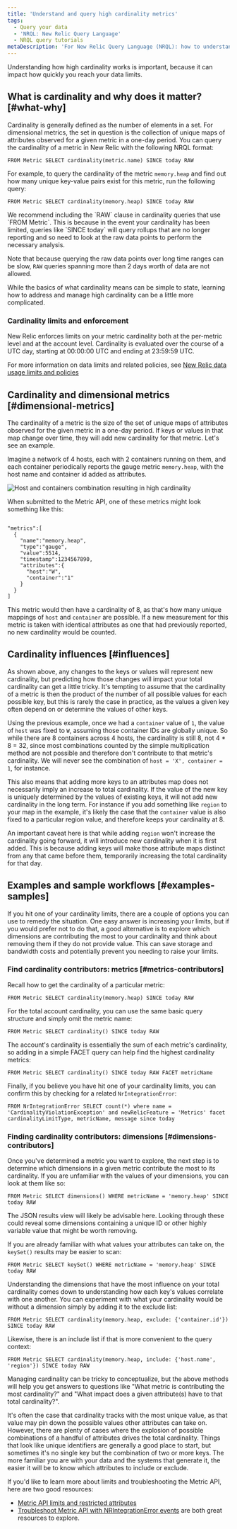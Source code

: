 ```yaml
---
title: 'Understand and query high cardinality metrics'
tags:
  - Query your data
  - 'NRQL: New Relic Query Language'
  - NRQL query tutorials
metaDescription: 'For New Relic Query Language (NRQL): how to understand high cardinality metrics and successfully query for them using NRQL.'
---
```

Understanding how high cardinality works is important, because it can impact how quickly you reach your data limits. 

## What is cardinality and why does it matter? [#what-why]

Cardinality is generally defined as the number of elements in a set. For dimensional metrics, the set in question is the collection of unique maps of attributes observed for a given metric in a one-day period. You can query the cardinality of a metric in New Relic with the following NRQL format:

```
FROM Metric SELECT cardinality(metric.name) SINCE today RAW
```

For example, to query the cardinality of the metric `memory.heap` and find out how many unique key-value pairs exist for this metric, run the following query:

```
FROM Metric SELECT cardinality(memory.heap) SINCE today RAW
```
<Callout variant="tip">
  We recommend including the `RAW` clause in cardinality queries that use `FROM Metric`. This is because in the event your cardinality has been limited, queries like `SINCE today` will query rollups that are no longer reporting and so need to look at the raw data points to perform the necessary analysis. 
  
  Note that because querying the raw data points over long time ranges can be slow, `RAW` queries spanning more than 2 days worth of data are not allowed.
</Callout>

While the basics of what cardinality means can be simple to state, learning how to address and manage high cardinality can be a little more complicated. 

### Cardinality limits and enforcement

New Relic enforces limits on your metric cardinality both at the per-metric level and at the account level. Cardinality is evaluated over the course of a UTC day, starting at 00:00:00 UTC and ending at 23:59:59 UTC. 

For more information on data limits and related policies, see [New Relic data usage limits and policies](/docs/licenses/license-information/general-usage-licenses/new-relic-data-usage-limits-policies/)

## Cardinality and dimensional metrics [#dimensional-metrics] 

The cardinality of a metric is the size of the set of unique maps of attributes observed for the given metric in a one-day period. If keys or values in that map change over time, they will add new cardinality for that metric. Let's see an example.

Imagine a network of 4 hosts, each with 2 containers running on them, and each container periodically reports the gauge metric `memory.heap`, with the host name and container id added as attributes. 

![Host and containers combination resulting in high cardinality](./images/high-cardinality-metrics-1.png "Multiple hosts with multiple containers")

When submitted to the Metric API, one of these metrics might look something like this:

```

"metrics":[
  { 
    "name":"memory.heap", 
    "type":"gauge", 
    "value":5514, 
    "timestamp":1234567890,
    "attributes":{
      "host":"W",
      "container":"1"
    }
  }
]
```

This metric would then have a cardinality of 8, as that's how many unique mappings of `host` and `container` are possible. If a new measurement for this metric is taken with identical attributes as one that had previously reported, no new cardinality would be counted.

## Cardinality influences [#influences]

As shown above, any changes to the keys or values will represent new cardinality, but predicting how those changes will impact your total cardinality can get a little tricky. It's tempting to assume that the cardinality of a metric is then the product of the number of all possible values for each possible key, but this is rarely the case in practice, as the values a given key often depend on or determine the values of other keys.

Using the previous example, once we had a `container` value of `1`, the value of `host` was fixed to `W`, assuming those container IDs are globally unique. So while there are 8 containers across 4 hosts, the cardinality is still 8, not 4 * 8 = 32, since most combinations counted by the simple multiplication method are not possible and therefore don't contribute to that metric's cardinality. We will never see the combination of `host = 'X', container = 1`, for instance.

This also means that adding more keys to an attributes map does not necessarily imply an increase to total cardinality. If the value of the new key is uniquely determined by the values of existing keys, it will not add new cardinality in the long term. For instance if you add something like `region` to your map in the example, it's likely the case that the `container` value is also fixed to a particular region value, and therefore keeps your cardinality at 8.

An important caveat here is that while adding `region` won't increase the cardinality going forward, it will introduce new cardinality when it is first added. This is because adding keys will make those attribute maps distinct from any that came before them, temporarily increasing the total cardinality for that day.

## Examples and sample workflows [#examples-samples]

If you hit one of your cardinality limits, there are a couple of options you can use to remedy the situation. One easy answer is increasing your limits, but if you would prefer not to do that, a good alternative is to explore which dimensions are contributing the most to your cardinality and think about removing them if they do not provide value. This can save storage and bandwidth costs and potentially prevent you needing to raise your limits.  

### Find cardinality contributors: metrics [#metrics-contributors]

Recall how to get the cardinality of a particular metric:

```
FROM Metric SELECT cardinality(memory.heap) SINCE today RAW
```

For the total account cardinality, you can use the same basic query structure and simply omit the metric name:

```
FROM Metric SELECT cardinality() SINCE today RAW
```

The account's cardinality is essentially the sum of each metric's cardinality, so adding in a simple FACET query can help find the highest cardinality metrics:

```
FROM Metric SELECT cardinality() SINCE today RAW FACET metricName
```

Finally, if you believe you have hit one of your cardinality limits, you can confirm this by checking for a related `NrIntegrationError`:

```
FROM NrIntegrationError SELECT count(*) where name = 'CardinalityViolationException' and newRelicFeature = 'Metrics' facet cardinalityLimitType, metricName, message since today 
```

### Finding cardinality contributors: dimensions [#dimensions-contributors]

Once you've determined a metric you want to explore, the next step is to determine which dimensions in a given metric contribute the most to its cardinality. If you are unfamiliar with the values of your dimensions, you can look at them like so:

```
FROM Metric SELECT dimensions() WHERE metricName = 'memory.heap' SINCE today RAW
```

The JSON results view will likely be advisable here. Looking through these could reveal some dimensions containing a unique ID or other highly variable value that might be worth removing. 

If you are already familiar with what values your attributes can take on, the `keySet()` results may be easier to scan:

```
FROM Metric SELECT keySet() WHERE metricName = 'memory.heap' SINCE today RAW
```

Understanding the dimensions that have the most influence on your total cardinality comes down to understanding how each key's values correlate with one another. You can experiment with what your cardinality would be without a dimension simply by adding it to the exclude list:

```
FROM Metric SELECT cardinality(memory.heap, exclude: {'container.id'}) SINCE today RAW
```

Likewise, there is an include list if that is more convenient to the query context:

```
FROM Metric SELECT cardinality(memory.heap, include: {'host.name', 'region'}) SINCE today RAW
```

Managing cardinality can be tricky to conceptualize, but the above methods will help you get answers to questions like "What metric is contributing the most cardinality?" and "What impact does a given attribute(s) have to that total cardinality?". 

It's often the case that cardinality tracks with the most unique value, as that value may pin down the possible values other attributes can take on. However, there are plenty of cases where the explosion of possible combinations of a handful of attributes drives the total cardinality. Things that look like unique identifiers are generally a good place to start, but sometimes it's no single key but the combination of two or more keys. The more familiar you are with your data and the systems that generate it, the easier it will be to know which attributes to include or exclude. 

<Callout variant="tip">
  If you'd like to learn more about limits and troubleshooting  the Metric API, here are two good resources:

  * [Metric API limits and restricted attributes](/docs/telemetry-data-platform/ingest-apis/metric-api/metric-api-limits-restricted-attributes/)
  * [Troubleshoot Metric API with NRIntegrationError events](/docs/telemetry-data-platform/ingest-apis/metric-api/troubleshoot-nrintegrationerror-events/) are both great resources to explore. 
</Callout>



